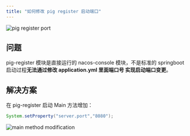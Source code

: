 ```yaml
---
title: "如何修改 pig register 启动端口"
---
```


![pig register port](/images/1628472077550-ad87fde2-9cd7-41a1-8b8e-e9c3835e9dcc.png)

## 问题

pig-register 模块是直接运行的 nacos-console 模块，不是标准的 springboot 启动过程**无法通过修改 application.yml 里面端口号 实现启动端口变更**。

## 解决方案

在 pig-register 启动 Main 方法增加：

```java
System.setProperty("server.port","8080");
```

![main method modification](/images/1628472209911-a781d249-67f7-4713-8a10-05208ef061c6.png)




